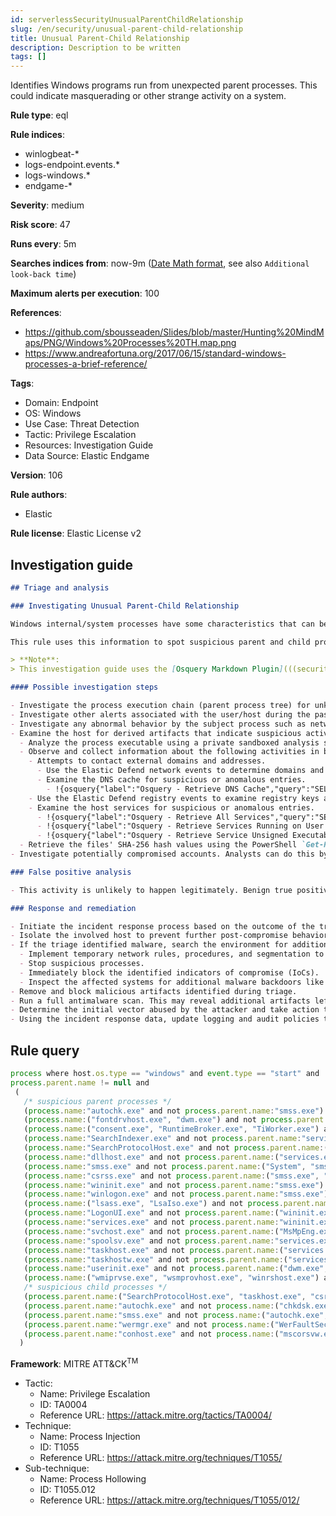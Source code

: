 ```yaml
---
id: serverlessSecurityUnusualParentChildRelationship
slug: /en/security/unusual-parent-child-relationship
title: Unusual Parent-Child Relationship
description: Description to be written
tags: []
---
```


<div id="unusual-parent-child-relationship"></div>

Identifies Windows programs run from unexpected parent processes. This could indicate masquerading or other strange activity on a system.

**Rule type**: eql

**Rule indices**:

* winlogbeat-*
* logs-endpoint.events.*
* logs-windows.*
* endgame-*

**Severity**: medium

**Risk score**: 47

**Runs every**: 5m

**Searches indices from**: now-9m ([Date Math format](((ref))/common-options.html#date-math), see also <DocLink id="serverlessSecurityRulesUiCreate" section="set-the-rules-schedule">`Additional look-back time`</DocLink>)

**Maximum alerts per execution**: 100

**References**:

* https://github.com/sbousseaden/Slides/blob/master/Hunting%20MindMaps/PNG/Windows%20Processes%20TH.map.png
* https://www.andreafortuna.org/2017/06/15/standard-windows-processes-a-brief-reference/

**Tags**:

* Domain: Endpoint
* OS: Windows
* Use Case: Threat Detection
* Tactic: Privilege Escalation
* Resources: Investigation Guide
* Data Source: Elastic Endgame

**Version**: 106

**Rule authors**:

* Elastic

**Rule license**: Elastic License v2

## Investigation guide

```markdown
## Triage and analysis

### Investigating Unusual Parent-Child Relationship

Windows internal/system processes have some characteristics that can be used to spot suspicious activities. One of these characteristics is parent-child relationships. These relationships can be used to baseline the typical behavior of the system and then alert on occurrences that don't comply with the baseline.

This rule uses this information to spot suspicious parent and child processes.

> **Note**:
> This investigation guide uses the [Osquery Markdown Plugin](((security-guide))/invest-guide-run-osquery.html) introduced in Elastic Stack version 8.5.0. Older Elastic Stack versions will display unrendered Markdown in this guide.

#### Possible investigation steps

- Investigate the process execution chain (parent process tree) for unknown processes. Examine their executable files for prevalence, whether they are located in expected locations, and if they are signed with valid digital signatures.
- Investigate other alerts associated with the user/host during the past 48 hours.
- Investigate any abnormal behavior by the subject process such as network connections, registry or file modifications, and any spawned child processes.
- Examine the host for derived artifacts that indicate suspicious activities:
  - Analyze the process executable using a private sandboxed analysis system.
  - Observe and collect information about the following activities in both the sandbox and the alert subject host:
    - Attempts to contact external domains and addresses.
      - Use the Elastic Defend network events to determine domains and addresses contacted by the subject process by filtering by the process' `process.entity_id`.
      - Examine the DNS cache for suspicious or anomalous entries.
        - !{osquery{"label":"Osquery - Retrieve DNS Cache","query":"SELECT * FROM dns_cache"}}
    - Use the Elastic Defend registry events to examine registry keys accessed, modified, or created by the related processes in the process tree.
    - Examine the host services for suspicious or anomalous entries.
      - !{osquery{"label":"Osquery - Retrieve All Services","query":"SELECT description, display_name, name, path, pid, service_type, start_type, status, user_account FROM services"}}
      - !{osquery{"label":"Osquery - Retrieve Services Running on User Accounts","query":"SELECT description, display_name, name, path, pid, service_type, start_type, status, user_account FROM services WHERE\nNOT (user_account LIKE '%LocalSystem' OR user_account LIKE '%LocalService' OR user_account LIKE '%NetworkService' OR\nuser_account == null)\n"}}
      - !{osquery{"label":"Osquery - Retrieve Service Unsigned Executables with Virustotal Link","query":"SELECT concat('https://www.virustotal.com/gui/file/', sha1) AS VtLink, name, description, start_type, status, pid,\nservices.path FROM services JOIN authenticode ON services.path = authenticode.path OR services.module_path =\nauthenticode.path JOIN hash ON services.path = hash.path WHERE authenticode.result != 'trusted'\n"}}
  - Retrieve the files' SHA-256 hash values using the PowerShell `Get-FileHash` cmdlet and search for the existence and reputation of the hashes in resources like VirusTotal, Hybrid-Analysis, CISCO Talos, Any.run, etc.
- Investigate potentially compromised accounts. Analysts can do this by searching for login events (for example, 4624) to the target host after the registry modification.

### False positive analysis

- This activity is unlikely to happen legitimately. Benign true positives (B-TPs) can be added as exceptions if necessary.

### Response and remediation

- Initiate the incident response process based on the outcome of the triage.
- Isolate the involved host to prevent further post-compromise behavior.
- If the triage identified malware, search the environment for additional compromised hosts.
  - Implement temporary network rules, procedures, and segmentation to contain the malware.
  - Stop suspicious processes.
  - Immediately block the identified indicators of compromise (IoCs).
  - Inspect the affected systems for additional malware backdoors like reverse shells, reverse proxies, or droppers that attackers could use to reinfect the system.
- Remove and block malicious artifacts identified during triage.
- Run a full antimalware scan. This may reveal additional artifacts left in the system, persistence mechanisms, and malware components.
- Determine the initial vector abused by the attacker and take action to prevent reinfection through the same vector.
- Using the incident response data, update logging and audit policies to improve the mean time to detect (MTTD) and the mean time to respond (MTTR).
```

## Rule query

```js
process where host.os.type == "windows" and event.type == "start" and
process.parent.name != null and
 (
   /* suspicious parent processes */
   (process.name:"autochk.exe" and not process.parent.name:"smss.exe") or
   (process.name:("fontdrvhost.exe", "dwm.exe") and not process.parent.name:("wininit.exe", "winlogon.exe")) or
   (process.name:("consent.exe", "RuntimeBroker.exe", "TiWorker.exe") and not process.parent.name:"svchost.exe") or
   (process.name:"SearchIndexer.exe" and not process.parent.name:"services.exe") or
   (process.name:"SearchProtocolHost.exe" and not process.parent.name:("SearchIndexer.exe", "dllhost.exe")) or
   (process.name:"dllhost.exe" and not process.parent.name:("services.exe", "svchost.exe")) or
   (process.name:"smss.exe" and not process.parent.name:("System", "smss.exe")) or
   (process.name:"csrss.exe" and not process.parent.name:("smss.exe", "svchost.exe")) or
   (process.name:"wininit.exe" and not process.parent.name:"smss.exe") or
   (process.name:"winlogon.exe" and not process.parent.name:"smss.exe") or
   (process.name:("lsass.exe", "LsaIso.exe") and not process.parent.name:"wininit.exe") or
   (process.name:"LogonUI.exe" and not process.parent.name:("wininit.exe", "winlogon.exe")) or
   (process.name:"services.exe" and not process.parent.name:"wininit.exe") or
   (process.name:"svchost.exe" and not process.parent.name:("MsMpEng.exe", "services.exe")) or
   (process.name:"spoolsv.exe" and not process.parent.name:"services.exe") or
   (process.name:"taskhost.exe" and not process.parent.name:("services.exe", "svchost.exe")) or
   (process.name:"taskhostw.exe" and not process.parent.name:("services.exe", "svchost.exe")) or
   (process.name:"userinit.exe" and not process.parent.name:("dwm.exe", "winlogon.exe")) or
   (process.name:("wmiprvse.exe", "wsmprovhost.exe", "winrshost.exe") and not process.parent.name:"svchost.exe") or
   /* suspicious child processes */
   (process.parent.name:("SearchProtocolHost.exe", "taskhost.exe", "csrss.exe") and not process.name:("werfault.exe", "wermgr.exe", "WerFaultSecure.exe")) or
   (process.parent.name:"autochk.exe" and not process.name:("chkdsk.exe", "doskey.exe", "WerFault.exe")) or
   (process.parent.name:"smss.exe" and not process.name:("autochk.exe", "smss.exe", "csrss.exe", "wininit.exe", "winlogon.exe", "setupcl.exe", "WerFault.exe")) or
   (process.parent.name:"wermgr.exe" and not process.name:("WerFaultSecure.exe", "wermgr.exe", "WerFault.exe")) or
   (process.parent.name:"conhost.exe" and not process.name:("mscorsvw.exe", "wermgr.exe", "WerFault.exe", "WerFaultSecure.exe"))
  )

```

**Framework**: MITRE ATT&CK<sup>TM</sup>

* Tactic:
    * Name: Privilege Escalation
    * ID: TA0004
    * Reference URL: https://attack.mitre.org/tactics/TA0004/
* Technique:
    * Name: Process Injection
    * ID: T1055
    * Reference URL: https://attack.mitre.org/techniques/T1055/
* Sub-technique:
    * Name: Process Hollowing
    * ID: T1055.012
    * Reference URL: https://attack.mitre.org/techniques/T1055/012/

